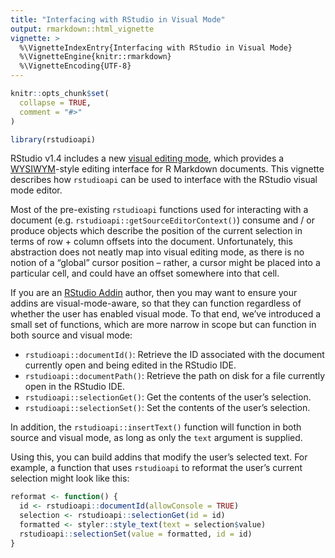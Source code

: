 ```yaml
---
title: "Interfacing with RStudio in Visual Mode"
output: rmarkdown::html_vignette
vignette: >
  %\VignetteIndexEntry{Interfacing with RStudio in Visual Mode}
  %\VignetteEngine{knitr::rmarkdown}
  %\VignetteEncoding{UTF-8}
---
```


```r
knitr::opts_chunk$set(
  collapse = TRUE,
  comment = "#>"
)
```

```r
library(rstudioapi)
```


RStudio v1.4 includes a new [visual editing mode](https://rstudio.github.io/visual-markdown-editing/#/), which provides a [WYSIWYM](https://en.wikipedia.org/wiki/WYSIWYM)-style editing interface for R Markdown documents. This vignette describes how `rstudioapi` can be used to interface with the RStudio visual mode editor.

Most of the pre-existing `rstudioapi` functions used for interacting with a document (e.g. `rstudioapi::getSourceEditorContext()`) consume and / or produce objects which describe the position of the current selection in terms of row + column offsets into the document. Unfortunately, this abstraction does not neatly map into visual editing mode, as there is no notion of a "global" cursor position -- rather, a cursor might be placed into a particular cell, and could have an offset somewhere into that cell. 

If you are an [RStudio Addin](https://rstudio.github.io/rstudioaddins/) author, then you may want to ensure your addins are visual-mode-aware, so that they can function regardless of whether the user has enabled visual mode. To that end, we've introduced a small set of functions, which are more narrow in scope but can function in both source and visual mode:

- `rstudioapi::documentId()`: Retrieve the ID associated with the document currently open and being edited in the RStudio IDE.
- `rstudioapi::documentPath()`: Retrieve the path on disk for a file currently open in the RStudio IDE.
- `rstudioapi::selectionGet()`: Get the contents of the user's selection.
- `rstudioapi::selectionSet()`: Set the contents of the user's selection.

In addition, the `rstudioapi::insertText()` function will function in both source and visual mode, as long as only the `text` argument is supplied.

Using this, you can build addins that modify the user's selected text. For example, a function that uses `rstudioapi` to reformat the user's current selection might look like this:

```r
reformat <- function() {
  id <- rstudioapi::documentId(allowConsole = TRUE)
  selection <- rstudioapi::selectionGet(id = id)
  formatted <- styler::style_text(text = selection$value)
  rstudioapi::selectionSet(value = formatted, id = id)
}
```
